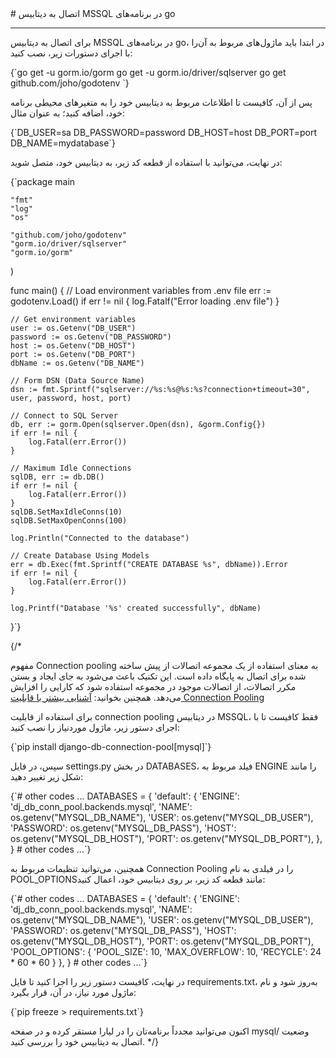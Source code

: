

<Layout>
<Head>
<title>مستندات اتصال به MSSQL در go - لیارا</title>
<meta property="og:title" content="مستندات خدمات رایانش ابری لیارا" />
<meta property="og:description" content="مستندات قدم به قدم اتصال به دیتابیس MSSQL در go"  />
<meta property="og:image" content="https://media.liara.ir/logos/liara-poster.jpg" />
</Head>
# اتصال به دیتابیس MSSQL در برنامه‌های go
<hr className="mb-2" />

برای اتصال به دیتابیس MSSQL در برنامه‌های go، در ابتدا باید ماژول‌های مربوط به آن‌را با اجرای دستورات زیر، نصب کنید:

<div className="h-2" />
    <div dir='ltr'>
    <Highlight className="bash">
        {`go get -u gorm.io/gorm
go get -u gorm.io/driver/sqlserver
go get github.com/joho/godotenv
`}
    </Highlight>
    </div>
<div className="h-2" />

پس از آن، کافیست تا 
اطلاعات مربوط به دیتابیس خود را 
به متغیرهای محیطی برنامه خود، اضافه کنید؛ به عنوان مثال:
<div className="h-2" />
    <div dir='ltr'>
    <Highlight className="txt">
        {`DB_USER=sa
DB_PASSWORD=password
DB_HOST=host
DB_PORT=port
DB_NAME=mydatabase`}
    </Highlight>
    </div>
<div className="h-2" />

در نهایت، می‌توانید با استفاده از قطعه کد زیر، به دیتابیس خود، متصل شوید:
<div className="h-2" />
    <div dir='ltr'>
    <Highlight className="go">
        {`package main

    "fmt"
    "log"
    "os"

    "github.com/joho/godotenv"
    "gorm.io/driver/sqlserver"
    "gorm.io/gorm"
)

func main() {
    // Load environment variables from .env file
    err := godotenv.Load()
    if err != nil {
        log.Fatalf("Error loading .env file")
    }

    // Get environment variables
    user := os.Getenv("DB_USER")
    password := os.Getenv("DB_PASSWORD")
    host := os.Getenv("DB_HOST")
    port := os.Getenv("DB_PORT")
    dbName := os.Getenv("DB_NAME")

    // Form DSN (Data Source Name)
    dsn := fmt.Sprintf("sqlserver://%s:%s@%s:%s?connection+timeout=30", user, password, host, port)

    // Connect to SQL Server
    db, err := gorm.Open(sqlserver.Open(dsn), &gorm.Config{})
    if err != nil {
        log.Fatal(err.Error())
    }

    // Maximum Idle Connections
    sqlDB, err := db.DB()
    if err != nil {
        log.Fatal(err.Error())
    }
    sqlDB.SetMaxIdleConns(10)
    sqlDB.SetMaxOpenConns(100)

    log.Println("Connected to the database")

    // Create Database Using Models
    err = db.Exec(fmt.Sprintf("CREATE DATABASE %s", dbName)).Error
    if err != nil {
        log.Fatal(err.Error())
    }

    log.Printf("Database '%s' created successfully", dbName)
}`}
    </Highlight>
    </div>
<div className="h-2" />

{/* <Section id="connection-pooling" title="استفاده از Connection Pooling" />

مفهوم Connection pooling به معنای استفاده از یک مجموعه اتصالات از پیش ساخته شده برای اتصال به پایگاه داده است. این تکنیک باعث می‌شود به جای ایجاد و بستن مکرر اتصالات، از اتصالات موجود در مجموعه استفاده شود که کارایی را افزایش می‌دهد.
<Alert variant='success'>همچنین بخوانید: <a className="text-[#2196f3] " href="/dbaas/details/connection-pool">آشنایی بیشتر با قابلیت Connection Pooling</a></Alert>

برای استفاده از قابلیت connection pooling در دیتابیس MSSQL، فقط کافیست تا با اجرای دستور زیر، ماژول موردنیاز را نصب کنید:

<div className="h-2" />
  <div dir='ltr'>
  <Highlight className="bash">
{`pip install django-db-connection-pool[mysql]`}
  </Highlight>
  </div>
<div className="h-2" />

سپس، در فایل <Important>settings.py</Important> در بخش <Important>DATABASES</Important>، فیلد مربوط به <Important>ENGINE</Important> را مانند شکل زیر تغییر دهید:
<div className="h-2" />
    <div dir='ltr'>
    <Highlight className="python">
        {`# other codes ...
DATABASES = {
    'default': {
        'ENGINE':   'dj_db_conn_pool.backends.mysql', 
        'NAME':     os.getenv("MYSQL_DB_NAME"), 
        'USER':     os.getenv("MYSQL_DB_USER"),
        'PASSWORD': os.getenv("MYSQL_DB_PASS"),
        'HOST':     os.getenv("MYSQL_DB_HOST"),
        'PORT':     os.getenv("MYSQL_DB_PORT"),
    },
}
# other codes ...`}
    </Highlight>
    </div>
<div className="h-2" />

همچنین، می‌توانید تنظیمات مربوط به Connection Pooling را در فیلدی به نام <Important>POOL_OPTIONS</Important>مانند قطعه کد زیر، بر روی دیتابیس خود، اعمال کنید:
<div className="h-2" />
    <div dir='ltr'>
    <Highlight className="python">
        {`# other codes ...
DATABASES = {
    'default': {
        'ENGINE':   'dj_db_conn_pool.backends.mysql', 
        'NAME':     os.getenv("MYSQL_DB_NAME"), 
        'USER':     os.getenv("MYSQL_DB_USER"),
        'PASSWORD': os.getenv("MYSQL_DB_PASS"),
        'HOST':     os.getenv("MYSQL_DB_HOST"),
        'PORT':     os.getenv("MYSQL_DB_PORT"),
        'POOL_OPTIONS': {
            'POOL_SIZE': 10,
            'MAX_OVERFLOW': 10,
            'RECYCLE': 24 * 60 * 60
        }
    },
}
# other codes ...`}
    </Highlight>
    </div>
<div className="h-2" />

در نهایت، کافیست دستور زیر را اجرا کنید تا فایل <Important>requirements.txt</Important>، به‌روز شود و نام ماژول مورد نیاز، در آن، قرار بگیرد:
<div className="h-2" />
    <div dir='ltr'>
    <Highlight className="python">
        {`pip freeze > requirements.txt`}
    </Highlight>
    </div>
<div className="h-2" />

اکنون می‌توانید مجدداً برنامه‌تان را در لیارا مستقر کرده و در صفحه <Important>mysql/</Important> وضعیت اتصال به دیتابیس خود را بررسی کنید. */}

</Layout>